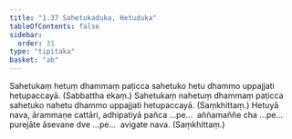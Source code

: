 ```yaml
---
title: "1.37 Sahetukaduka, Hetuduka"
tableOfContents: false
sidebar:
  order: 31
type: "tipitaka"
basket: "ab"
---
```



<DynamicBreadcrumb />

<Division number="67">

<Paragraph number="195">
Sahetukaṃ hetuṃ dhammaṃ paṭicca sahetuko hetu dhammo uppajjati hetupaccayā. (Sabbattha ekaṃ.)
</Paragraph>

<Paragraph number="196">
Sahetukaṃ nahetuṃ dhammaṃ paṭicca sahetuko nahetu dhammo uppajjati hetupaccayā. (Saṃkhittaṃ.)
</Paragraph>

<Paragraph number="197">
Hetuyā nava, ārammaṇe cattāri, adhipatiyā pañca …pe…  aññamaññe cha …pe…  purejāte āsevane dve …pe…  avigate nava. (Saṃkhittaṃ.)
</Paragraph>
</Division>